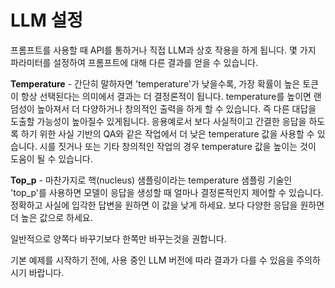 # LLM 설정

프롬프트를 사용할 때 API를 통하거나 직접 LLM과 상호 작용을 하게 됩니다. 몇 가지 파라미터를 설정하여 프롬프트에 대해 다른 결과를 얻을 수 있습니다.

**Temperature** - 간단히 말하자면 'temperature'가 낮을수록, 가장 확률이 높은 토큰이 항상 선택된다는 의미에서 결과는 더 결정론적이 됩니다. 
temperature를 높이면 랜덤성이 높아져서 더 다양하거나 창의적인 출력을 하게 할 수 있습니다. 즉 다른 대답을 도출할 가능성이 높아질수 있게됩니다. 응용예로서 보다 사실적이고 간결한 응답을 하도록 하기 위한 사실 기반의 QA와 같은 작업에서 더 낮은 temperature 값을 사용할 수 있습니다. 시를 짓거나 또는 기타 창의적인 작업의 경우 temperature 값을 높이는 것이 도움이 될 수 있습니다.


**Top_p** - 마찬가지로 핵(nucleus) 샘플링이라는 temperature 샘플링 기술인 'top_p'를 사용하면 모델이 응답을 생성할 때 얼마나 결정론적인지 제어할 수 있습니다. 정확하고 사실에 입각한 답변을 원하면 이 값을 낮게 하세요. 보다 다양한 응답을 원하면 더 높은 값으로 하세요.


일반적으로 양쪽다 바꾸기보다 한쪽만 바꾸는것을 권합니다.

기본 예제를 시작하기 전에, 사용 중인 LLM 버전에 따라 결과가 다를 수 있음을 주의하시기 바랍니다.